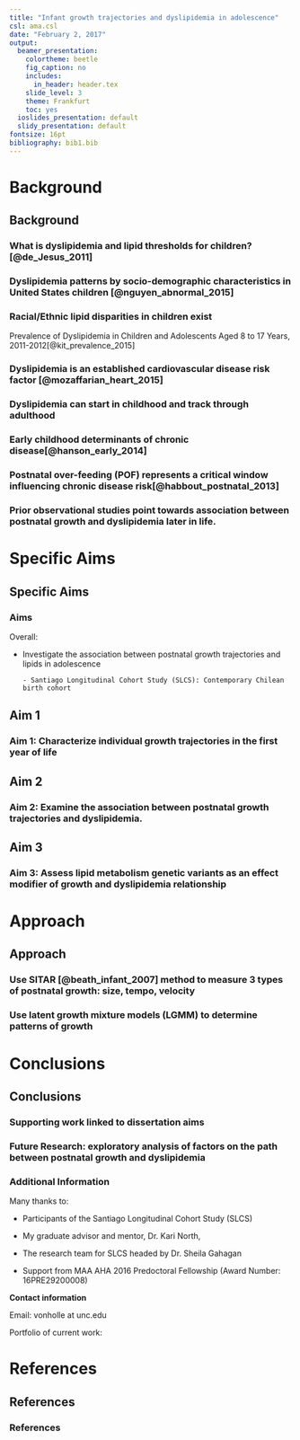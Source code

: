 ```yaml
---
title: "Infant growth trajectories and dyslipidemia in adolescence"
csl: ama.csl
date: "February 2, 2017"
output:
  beamer_presentation:
    colortheme: beetle
    fig_caption: no
    includes:
      in_header: header.tex
    slide_level: 3
    theme: Frankfurt
    toc: yes
  ioslides_presentation: default
  slidy_presentation: default
fontsize: 16pt
bibliography: bib1.bib
---
```


<!-- General notes:
1) Cannot have any characters in the notes section that are not allowed in Latex without special treatment like underscores, forward slashes and colons.
-->

# Background
## Background

### What is dyslipidemia and lipid thresholds for children? [@de_Jesus_2011]

\centering
\includegraphics[scale=0.17]{figures/expert-2011-table9-1.png}

\note{1. Will start with a definition. These values for plasma lipid and lipoprotein levels are from the NCEP Expert Panel on Cholesterol Levels in Children.

2. Thresholds for children different than adults.

3. Exceeding any of these categories results in a child being categorized as having dyslipidemia.
}

### Dyslipidemia patterns by socio-demographic characteristics in United States children [@nguyen_abnormal_2015]

\centering
\includegraphics[scale=0.12]{figures/Nguyen-2015-fig4.png}

\note{1. Prevalence estimates here reflect differences across groups.}

### Racial/Ethnic lipid disparities in children exist

\vskip -0.3cm

Prevalence of Dyslipidemia in Children and Adolescents Aged 8 to 17 Years, 2011-2012[@kit_prevalence_2015]

\centering
\includegraphics[scale=0.5]{figures/kit-2015-t1.png}

\note{1. Will look at racial/ethnic disparities in prevalence here.

2. All categories except TC show unfavorable levels of lipids for the Hispanic group.}

\note{- Want to note that recent estimates for children in the US average mean average TG is 79/83 in NHW/Mexican Americans. 

- TG is higher than both of these groups in the Chilean sample (88). 

- Average HDL in a recent US sample is 48 (for both NHW/MA). HDL is lower in the Chilean sample (40) (Burrows 2015).}


### Dyslipidemia is an established cardiovascular disease risk factor [@mozaffarian_heart_2015]

\centering
\includegraphics[scale=0.14]{figures/mozz-2008-fig1.png}

\note{1. Dyslipidemia is an established risk factor for cardiovascular disease.

2. So far I've noted dyslipidemia is prevalence and disparities exist for HL groups.

3. It's also an established risk factor for subsequent CVD.}


### Dyslipidemia can start in childhood and track through adulthood

\centering
\includegraphics[scale=0.13]{figures/Nuotio-2015-fig1.png}

\note{1. Once you have dyslipidemia it is more likely than not that you will continue to have dsylipidemia once you are an adult.

2. This figure shows increasing levels of unfavorable lipid levels as an adult the more times a child has been diagnosed with dyslipidemia.

3. To provide more concrete numbers here: A Finnish study with 27 years of tracking (juhola tracking 2011) indiciates that if you have high TC at age 18 the probability of having it as an adult is 63 percent for females and 84 percent for males.

4. Tracking dyslipidemia has value and it's important to evaluate and intervene early in life.}

### Early childhood determinants of chronic disease[@hanson_early_2014] 

\centering
\includegraphics[scale=0.95]{figures/hanson-fig1-small.png}

\note{
1. This figure is helpful in understanding how interventions in childhood can bring large reductions in risk later in life.

2. Explain axes and transition from one trajectory to another upon an intervention.

3. My dissertation topic addresses how postnatal growth functions as an exposure of postnatal programming of lipid metabolism that may affect dyslipidemia.}


### Postnatal over-feeding (POF) represents a critical window influencing chronic disease risk[@habbout_postnatal_2013]


\centering
\includegraphics[scale=0.17]{figures/Habbout-2013-fig3-rev.png}

\note{1. the key idea in this figure is that events occuring after birth can be subject to interventions which can alter the path to chronic disease.

2. Animal studies provide the strongest evidence given the experimental design.

3. Faster growth either by type of diet or amount of food that ends with more adverse lipid levels later in life for the animals ranging from sheep to mice.}

### Prior observational studies point towards association between postnatal growth and dyslipidemia later in life.

\vspace*{-1cm}

<!--used http://www.tablesgenerator.com/latex_tables# to make table from ~/Dropbox/unc.grad.school/presentations/presentations-2017/AHA-feb-2017/table-studies.xlsx-->

\begin{table}[H]
\centering
\resizebox{\textwidth}{!}{%
\begin{tabular}{@{}Z{2cm}C{1cm}C{0.5cm}C{0.5cm}C{0.5cm}C{0.5cm}C{1.5cm}C{1.5cm}C{1.5cm}@{}}
\toprule
Author     & Year & \multicolumn{4}{C{3cm}}{Association with postnatal growth:} & 2+ obs in change measure & European? & Age at outcome measure (years) \\ 
\cmidrule(lr){3-6}
           &      & LDL      & HDL      & TG     & TC     &                          &           &                                \\
\midrule
Ekelund    & 2007 &          & +        & +      &        &                          & x         & 17                             \\
Kajantie   & 2008 &          & +        & -      & -      &                          & x         & 62                             \\
Leunissen  & 2009 & +        & -        & +      & -      &                          & x         & 21                             \\
Corvalan   & 2009 & +        & -        & +      &        &                          &           & 4                              \\
Howe       & 2010 & +        & -        & +      &        &                          & x         & 15                             \\
Tzoulaki   & 2010 &          & -        & -      &        & x                        & x         & 31                             \\
Oostvogels & 2014 &          & -        & +      &        &                          & x         & 5                              \\ \bottomrule
\end{tabular}}
\end{table}

\note{- As you can see the direction of effect is not uniform but certain patterns do emerge:

- HDL is lower for those with faster than average growth

- LDL is higher for those with faster than average growth.

- Unclear if these effects generalize to other populations.}


# Specific Aims
## Specific Aims

### Aims

\Fonteighteen

Overall:

  * Investigate the association between postnatal growth trajectories and lipids in adolescence

        - Santiago Longitudinal Cohort Study (SLCS): Contemporary Chilean birth cohort

\note{1. Sample: SLCS has monthly measures of weight in the first year of life.

2. High quality clinical measures of cardiovascular disease risk factors.

3. Includes an understudied population bearing a large burden of cardiovascular disease.

4. Growth measures will include weight-for-length, weight and length outcome measures.}

## Aim 1
### Aim 1:  Characterize individual growth trajectories in the first year of life

\tikzset{
  big blue arrow/.style={
  line width=2pt,
    decoration={markings,mark=at position 1 with {\arrow[scale=2,blue]{>}}},
    postaction={decorate},
    shorten >=0.4pt}}

\centering
\begin{figure}
 \scalebox{1.25}{
	\begin{tikzpicture}[%
		->,
		>=stealth,
		node distance=1cm,
		pil/.style={
			->,
			thick,
			shorten =2pt,}
		]
		\node[color=black] (exp) {\begin{tabular}{c}greater than average \\ infant growth\end{tabular}};
		
		\node[above left=of exp] (age) {\begin{tabular}{c}maternal \\ age \end{tabular}};
		\node[below left=of exp] (height) {\begin{tabular}{c}maternal \\ height \end{tabular}};
		\node[left=of exp] (parity) {parity};
		\node[above=of exp] (meduc) {\begin{tabular}{c}maternal \\ education\end{tabular}};
		\draw [->, big blue arrow] (age) to (exp);
		\draw [->, big blue arrow] (height) to (exp);
		\draw [->, big blue arrow] (parity) to (exp);
		\draw [->, big blue arrow] (meduc) to (exp);
	\end{tikzpicture}
}
\end{figure}

\note{Plan to replicate predictors of growth using external validation with an independent sample.

This is a unique opportunity to replicate results in a similar cohort from the same city, Santiago, Chile.}

<!-- [@pizzi_prenatal_2014] -->


\note{We expect to replicate previous findings indicating a positive association between:

1. Maternal characteristics such as 
- maternal height, 
- age and 
- education 
with velocity and size.

- In the original analyses height, age have a positive association with size (except education).

- Also, these three factors have a negative association with velocity.
}

## Aim 2
### Aim 2: Examine the association between postnatal growth trajectories and dyslipidemia.

<!-- see http://tex.stackexchange.com/questions/27279/how-to-make-an-arrow-bigger-and-change-its-color-in-tikz -->

\tikzset{
  big blue arrow/.style={
  line width=2pt,
    decoration={markings,mark=at position 1 with {\arrow[scale=2,blue]{>}}},
    postaction={decorate},
    shorten >=0.4pt}}

\tikzset{
  red arrow/.style={
  line width=2pt,
    decoration={markings,mark=at position 1 with {\arrow[scale=2,red]{>}}},
    postaction={decorate},
    shorten >=0.4pt}}

\centering
\resizebox{\textwidth}{!}{%
  \begin{tikzpicture}[%
		->,
		>=stealth,
		node distance=1cm,
		pil/.style={
			->,
			thick,
			shorten =2pt,}
		]
		\node[color=black] (1) {\begin{tabular}{c}greater than average \\ infant growth\end{tabular}};
		\node[right=of 1] (2) {\begin{tabular}{c}dyslipidemia, \\ 17 years \end{tabular}};
		\draw [->, red arrow] (1) to (2);
	\end{tikzpicture}
	}


\note{1. The red arrow indicates the causal path of interest.

2. Question: Do certain postnatal growth trajectories associate with dyslipidemia?

3. We expect: Infants with faster growth trajectories will be more susceptible to dyslipidemia in adolescence.}

## Aim 3
### Aim 3: Assess lipid metabolism genetic variants as an effect modifier of growth and dyslipidemia relationship

<!-- see following paper for effect modification presentation in DAGS. DOI: https://doi.org/10.1097/EDE.0b013e318127181b -->


\tikzset{
  ba/.style={
, line width=1pt, arrows={-Stealth[angle=45:10pt, scale=1, black, fill=black]}}}

\tikzset{
  ra/.style={
, line width=1pt, arrows={-Stealth[angle=45:10pt, scale=1.5, red, fill=red]}}}

\centering
\begin{figure}
 \scalebox{1.2}{
	\begin{tikzpicture}[%
		->,
		>=stealth,
		node distance=1cm,
		pil/.style={
			->,
			thick,
			shorten =2pt,}
		]
		\node[color=black] (exp) {\begin{tabular}{c}greater than average \\ infant growth\end{tabular}};
		\node[right=of exp] (outc) {\begin{tabular}{c}dyslipidemia, \\ 17 years \end{tabular}}; 
		
		\node[below=of outc, rectangle, draw=black, line width=1mm, rounded corners](allele){\begin{tabular}{c}lipid risk\\allele\end{tabular}};

		\draw [->, ra] (exp) to (outc);
		
		\draw [->, ba] (allele) to (outc);
		
	\end{tikzpicture}
}
\end{figure}

\note{-Question: Do growth trajectories modify the association between genetic variants related to lipid metabolism and dyslipidemia in adolescence?

- We expect: 

1. The selected genetic variants will associate with dyslipidemia in adolescence.

2. A gene-environment interaction exists in which extreme and less favorable growth characteristics will exhibit stronger, deleterious associations between the genetic variants and dyslipidemia.}

# Approach
## Approach

### Use SITAR [@beath_infant_2007] method to measure 3 types of postnatal growth: size, tempo, velocity

\note{SITAR: SuperImposition by Translation And Rotation

- At this point I am going to review 2 methods I will use in the analysis, which present a novel approach to this area of research.

Describe each panel and what it means.}

\centering
\includegraphics[scale=0.4]{figures/sim-growth-2.png}

### Use latent growth mixture models (LGMM) to determine patterns of growth

\centering
\includegraphics[scale=0.4]{figures/sim-lgmm-2.png}

\note{
- Latent growth mixture models (LGMM) are the second approach I will use to search for patterns in growth and assess their association with dyslipidemia.

The figure on the left shows randomly generated growth curves for the first 12 months.

The figure on the right shows two distinct patterns of growth determined from the LGMM method.

In turn one can determine if these groups have different associations with dyslipidemia.

This second method is a different way of getting at the same question. Does growth influence dyslipidemia.}


# Conclusions
## Conclusions

<!--
### Strengths and Limitations

\Fonteighteen

* Strengths

    - Sample
  
    - Novel methods

* Limitations

    - Total effect vs indirect effects
    
\note{- There are arguments that early life exposures are over-stated and it is really later life exposures in the lifecourse that affect outcomes. }


### Public health impact: Interventions in the future

\Fonteighteen

- Interventions

    - Dietary changes
    
    - Supplements
    
    - Epigenetics
    
- More work needed
    
    

\note{

- Start by citing the Gustafsson 2010 paper. 

- This topic can lead into the importance of early life intervention even if there are mediating factors in the lifecourse, which may be more difficult to intervene upon.

- **Interventions** hold promise but are not clear: Feeding changes and supplements possible in first six months.

    - **Public health implications** of this work.

    - Should be clearly stated that there are no human studies with interventions. Literature is also very sparse.

      - More work is needed to understand the mechanism by which this process occurs before offering any solutions and/or interventions.

      - Although lipids were not studied one animal study in 2016 indicates caloric restriction can impact cvd risk factor programming. (Li 2016).

      - Other studies, from 2015 onwards suggest other approaches such as...

        - feeding Sohi 2015 and Breij 2014

        - fish oil supplement Li 2015

        - epigenetic Keating 2015
}
-->

### Supporting work linked to dissertation aims

<!-- MAKE a conceptual figure with my current projects and how they relate to my dissertation -->

\vskip -2cm

\tikzset{
  bla/.style={
, line width=1pt, arrows={-Stealth[angle=45:10pt, scale=1.5, blue, fill=blue]}}}

\centering
 \hspace*{-2cm}\begin{figure}
 \scalebox{0.6}{
	\begin{tikzpicture}[%
		->,
		>=stealth,
		node distance=1cm,
		pil/.style={
			->,
			thick,
			shorten =2pt,}
		]

		\node[color=black, fill=white] (topic) {\begin{tabular}{c} \textbf{Dissertation topic}: \\ infant growth trajectories \\  and dyslipidemia in adolescence \end{tabular}};
		
		\node[below left=of topic, fill=white] (aim1) {\begin{tabular}{c} \textbf{Aim 1}: \\ Characterize individual \\growth trajectories \\ in the first year of life \end{tabular}};

		\node[below=of topic, fill=white] (aim2) {\begin{tabular}{c} \textbf{Aim 2}: \\ Association between\\ postnatal growth trajectories\\ and dyslipidemia. \end{tabular}};

		\node[below right=of topic, fill=white] (aim3) {\begin{tabular}{c} \textbf{Aim 3}: \\ Interaction between\\ growth and lipid\\metabolism genetic variants. \end{tabular}};

		\node[below=of aim1, fill=white] (paper1) {\begin{tabular}{c} \textbf{Paper 1}: \\  Bias when standardizing \\growth trajectories, \\ a simulation study \end{tabular}};

		\node[below=of aim3, fill=white] (paper2) {\begin{tabular}{c} \textbf{Paper 2}: \\  Association between\\ GWAS lipid variants \\ and dyslipidemia \\ in the SLCS sample \end{tabular}};

		\node[below=of aim2, fill=white] (paper3) {\begin{tabular}{c} \textbf{Paper 3}: \\  Dyslipidemia as a \\ construct in SEM \end{tabular}};

		\draw [->, bla] (topic) to (aim1);
		\draw [->, bla] (topic) to (aim2);
		\draw [->, bla] (topic) to (aim3);
		
		\draw [->, bla] (paper1) to (aim1);
		\draw [->, bla] (paper2) to (aim3);
		\draw [->, bla] (paper3) to (aim2);
		\draw [->, bla] (paper3) to (aim3);

	\end{tikzpicture}
}
\end{figure}

\note{1. Analysis for papers 1, 2 and 3 are complete. 

2. Papers 2 and 3 will be AHA posters at the EPID lifestyle March 2017 conference in Portland.}

### Future Research: exploratory analysis of factors on the path between postnatal growth and dyslipidemia

<!-- For some reason I have to redefine the arrow within each frame or it does not work. -->

\tikzset{
  ra/.style={
, line width=2pt, arrows={-Stealth[angle=45:10pt, scale=2, red,fill=red]}}}


\tikzset{
  bla/.style={
, line width=1pt, arrows={-Stealth[angle=45:10pt, scale=1, blue, fill=blue]}}}

\tikzset{
  ba/.style={
, line width=1pt, arrows={-Stealth[angle=45:10pt, scale=1, black, fill=black]}}}


\centering
\begin{figure}
 \scalebox{0.9}{
	\begin{tikzpicture}[%
		->,
		>=stealth,
		node distance=1cm,
		pil/.style={
			->,
			thick,
			shorten =2pt,}
		]
		\node[color=black] (exp) {\begin{tabular}{c}greater than average \\ infant growth\end{tabular}};
		\node[right=of exp](cgrowth){\begin{tabular}{c} child \\ growth \end{tabular}};
		\node[right=of cgrowth] (outc) {\begin{tabular}{c}dyslipidemia, \\ 17 years \end{tabular}};
		\node[above right=of cgrowth] (diet) {diet};
		\node[above left=of cgrowth] (pi) {physical inactivity};

		\draw [->, bla] (exp) to (cgrowth);
		\draw [->, ra] (exp) to [bend right=35] (outc);
		\draw [->, bla] (cgrowth) to (outc);
		
		\draw [->, ba] (diet) to [bend left=-45] (cgrowth);
		\draw [->, ba] (pi) to (cgrowth);
		
		\draw [->, ba] (diet) to (outc);
		\draw [->, ba] (pi) to (outc);

	\end{tikzpicture}
}
\end{figure}

\note{In this work I will be estimating the total effect of my exposure, child growth, on the outcome, dyslipidemia in adolescence. 

- However, what remains unexplained are the 

- indirect effects acting through child growth and

- direct effect of exposure unexplained by the mediators.

- An exploratory mediation analysis is of interest because some people advocate only intervention later, say in adolescence, but the size of these indirect and direct effects are not clear.

- This aim would address shortcomings in current work.}

### Additional Information

Many thanks to:

- Participants of the Santiago Longitudinal Cohort Study (SLCS)

- My graduate advisor and mentor, Dr. Kari North, 

- The research team for SLCS headed by Dr. Sheila Gahagan

- Support from MAA AHA 2016 Predoctoral Fellowship (Award Number: 16PRE29200008)

**Contact information**

Email: vonholle at unc.edu

Portfolio of current work: \url{avonholle.github.io}


# References
## References
### References  {.allowframebreaks}



